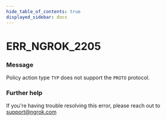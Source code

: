```yaml
---
hide_table_of_contents: true
displayed_sidebar: docs
---
```



# ERR_NGROK_2205

### Message

Policy action type `TYP` does not support the `PROTO` protocol.

### Further help

If you're having trouble resolving this error, please reach out to [support@ngrok.com](mailto:support@ngrok.com?subject=Help%20with%20ERR_NGROK_2205)

<ErrorDetails error="err_ngrok_2205" />
